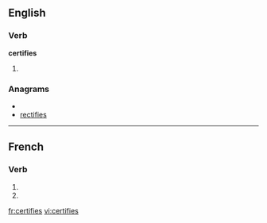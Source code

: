 {{also|certifiés}}
==English==

===Verb===
'''certifies'''

# {{third-person singular of|[[certify]]}}

===Anagrams===
* {{alphagram|ceefiirst}}
* [[rectifies#English|rectifies]]


----

==French==

===Verb===
{{fr-verb-form}}

# {{conjugation of|certifier||2|s|pres|ind|lang=fr}}
# {{conjugation of|certifier||2|s|pres|sub|lang=fr}}


[[fr:certifies]]
[[vi:certifies]]